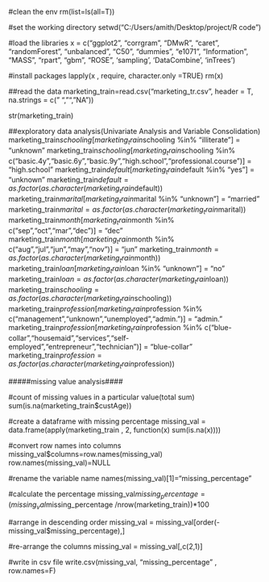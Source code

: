 #clean the env
rm(list=ls(all=T))

#set the working directory 
setwd("C:/Users/amith/Desktop/project/R code")

#load the libraries
x = c("ggplot2", "corrgram", "DMwR", "caret", "randomForest", "unbalanced", "C50", "dummies", "e1071", "Information",
     "MASS", "rpart", "gbm", "ROSE", 'sampling', 'DataCombine', 'inTrees')

#install packages
lapply(x , require, character.only =TRUE)
rm(x)

##read the data
marketing_train=read.csv("marketing_tr.csv", header = T, na.strings = c(" ", "", "NA"))

str(marketing_train)

##exploratory data analysis(Univariate Analysis and Variable Consolidation)
marketing_train$schooling[marketing_train$schooling %in% "illiterate"] = "unknown"
marketing_train$schooling[marketing_train$schooling %in% c("basic.4y","basic.6y","basic.9y","high.school","professional.course")] = "high.school"
marketing_train$default[marketing_train$default %in% "yes"] = "unknown"
marketing_train$default = as.factor(as.character(marketing_train$default))
marketing_train$marital[marketing_train$marital %in% "unknown"] = "married"
marketing_train$marital = as.factor(as.character(marketing_train$marital))
marketing_train$month[marketing_train$month %in% c("sep","oct","mar","dec")] = "dec"
marketing_train$month[marketing_train$month %in% c("aug","jul","jun","may","nov")] = "jun"
marketing_train$month = as.factor(as.character(marketing_train$month))
marketing_train$loan[marketing_train$loan %in% "unknown"] = "no"
marketing_train$loan = as.factor(as.character(marketing_train$loan))
marketing_train$schooling = as.factor(as.character(marketing_train$schooling))
marketing_train$profession[marketing_train$profession %in% c("management","unknown","unemployed","admin.")] = "admin."
marketing_train$profession[marketing_train$profession %in% c("blue-collar","housemaid","services","self-employed","entrepreneur","technician")] = "blue-collar"
marketing_train$profession = as.factor(as.character(marketing_train$profession))



#####missing value analysis####

#count of missing values in a particular value(total sum)
sum(is.na(marketing_train$custAge))

#create a dataframe with missing percentage
missing_val = data.frame(apply(marketing_train , 2, function(x) sum(is.na(x))))

#convert row names into columns
missing_val$columns=row.names(missing_val)
row.names(missing_val)=NULL

#rename the variable name
names(missing_val)[1]="missing_percentage"

#calculate the percentage
missing_val$missing_percentage = (missing_val$missing_percentage /nrow(marketing_train))*100

#arrange in descending order
missing_val = missing_val[order(-missing_val$missing_percentage),]

#re-arrange the columns
missing_val = missing_val[,c(2,1)]

#write in csv file
write.csv(missing_val, "missing_percentage" , row.names=F)

